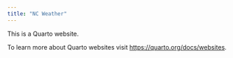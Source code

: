 ```yaml
---
title: "NC Weather"
---
```


This is a Quarto website.

To learn more about Quarto websites visit <https://quarto.org/docs/websites>.
